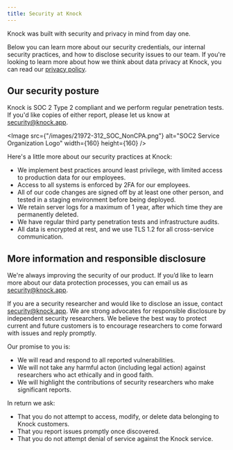 ```yaml
---
title: Security at Knock
---
```




Knock was built with security and privacy in mind from day one.

Below you can learn more about our security credentials, our internal security practices, and how to disclose security issues to our team. If you're looking to learn more about how we think about data privacy at Knock, you can read our [privacy policy](https://knock.app/legal/privacy-policy). 


## Our security posture
Knock is SOC 2 Type 2 compliant and we perform regular penetration tests. If you'd like copies of either report, please let us know at [security@knock.app](mailto:security@knock.app).

<Image src={"/images/21972-312_SOC_NonCPA.png"} alt="SOC2 Service Organization Logo" width={160} height={160} />

Here's a little more about our security practices at Knock:
- We implement best practices around least privilege, with limited access to production data for our employees.
- Access to all systems is enforced by 2FA for our employees.
- All of our code changes are signed off by at least one other person, and tested in a staging environment before being deployed.
- We retain server logs for a maximum of 1 year, after which time they are permanently deleted.
- We have regular third party penetration tests and infrastructure audits.
- All data is encrypted at rest, and we use TLS 1.2 for all cross-service communication.



## More information and responsible disclosure
We're always improving the security of our product. If you’d like to learn more about our data protection processes, you can email us as [security@knock.app](mailto:security@knock.app).

If you are a security researcher and would like to disclose an issue, contact [security@knock.app](mailto:security@knock.app). We are strong advocates for responsible disclosure by independent security researchers. We believe the best way to protect current and future customers is to encourage researchers to come forward with issues and reply promptly.

Our promise to you is:
- We will read and respond to all reported vulnerabilities.
- We will not take any harmful acton (including legal action) against researchers who act ethically and in good faith.
- We will highlight the contributions of security researchers who make significant reports.

In return we ask:
- That you do not attempt to access, modify, or delete data belonging to Knock customers.
- That you report issues promptly once discovered.
- That you do not attempt denial of service against the Knock service.

<br/>